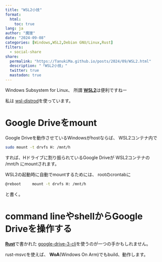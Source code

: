 ```yaml
---
title: "WSL2小技"
format:
  html:
    toc: true
lang: ja
author: "魔狸"
date: "2024-09-08"
categories: [Windows,WSL2,Debian GNU/Linux,Rust]
filters:
  - social-share
share:
  permalink: "https://TanukiMa.github.io/posts/2024/09/WSL2.html"
  description: "「WSL2小技」"
  twitter: true
  mastodon: true
---
```

Windows Subsystem for Linux、
所謂
[**WSL2**](https://learn.microsoft.com/ja-jp/windows/wsl/)は便利ですねー

私は 
[wsl-distrod](https://github.com/nullpo-head/wsl-distrod)を使っています。

# Google Driveをmount
Google Driveを動作させているWindowsがhostならば、
WSL2コンテナ内で

```bash
sudo mount -t drvfs H: /mnt/h
```
すれば、Hドライブに割り振られているGoogle Driveが WSL2コンテナの /mnt/h にmountされます。

WSL2の起動時に自動でmountするためには、
rootのcrontabに
```bash
@reboot		mount -t drvfs H: /mnt/h
```
と書く。

# command lineやshellからGoogle Driveを操作する
[**Rust**](https://www.rust-lang.org/)で書かれた
[google-drive-3-cli](https://crates.io/crates/google-drive3-cli)を使うのが一つの手かもしれません。

rust-msvcを使えば、
**WoA**(Windows On Arm)でもbuild、動作します。
